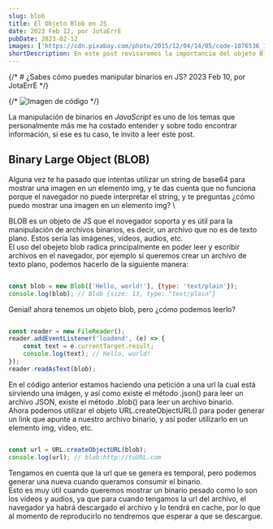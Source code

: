 ```yaml
---
slug: blob
title: El Objeto Blob en JS
date: 2023 Feb 12, por JotaErrE
pubDate: 2023-02-12
images: ['https://cdn.pixabay.com/photo/2015/12/04/14/05/code-1076536_1280.jpg']
shortDescription: En este post revisaremos la importancia del objeto Blob, como nos ayuda en el manejo de Binarios y porque deberías conocerlo.
---
```


{/* # ¿Sabes cómo puedes manipular binarios en JS?
2023 Feb 10, por JotaErrE */}

{/* ![Imagen de código](https://cdn.pixabay.com/photo/2015/12/04/14/05/code-1076536_1280.jpg 'imgMdx') */}

La manipulación de binarios en _JavaScript_ es uno de los temas que personalmente más me ha costado entender y sobre todo encontrar información, si ese es tu caso, te invito a leer este post.

## Binary Large Object (BLOB)
Alguna vez te ha pasado que intentas utilizar un string de base64 para mostrar una imagen en un elemento img, y te das cuenta que no funciona porque el navegador no puede interpretar el string, y te preguntas ¿cómo puedo mostrar una imagen en un elemento img? \

BLOB es un objeto de JS que el novegador soporta y es útil para la manipulación de archivos binarios, es decir, un archivo que no es de texto plano. Estos sería las imágenes, videos, audios, etc. \
El uso del obejeto blob radica principalmente en poder leer y escribir archivos en el navegador, por ejemplo si queremos crear un archivo de texto plano, podemos hacerlo de la siguiente manera:

```js

const blob = new Blob(['Hello, world!'], {type: 'text/plain'});
console.log(blob); // Blob {size: 13, type: "text/plain"}
```

Genial! ahora tenemos un objeto blob, pero ¿cómo podemos leerlo?

```js

const reader = new FileReader();
reader.addEventListener('loadend', (e) => {
    const text = e.currentTarget.result;
    console.log(text); // Hello, world!
});
reader.readAsText(blob);
```
En el código anterior estamos haciendo una petición a una url la cual está sirviendo una imágen, y así como existe el método .json() para leer un archivo JSON, existe el método .blob() para leer un archivo binario. \
Ahora podemos utilizar el objeto URL.createObjectURL() para poder generar un link que apunte a nuestro archivo binario, y así poder utilizarlo en un elemento img, video, etc.

```js

const url = URL.createObjectURL(blob);
console.log(url); // blob:http://tuURL.com
```

Tengamos en cuenta que la url que se genera es temporal, pero podemos generar una nueva cuando queramos consumir el binario. \
Esto es muy útil cuando queremos mostrar un binario pesado como lo son los videos y audios, ya que para cuando tengamos la url del archivo, el navegador ya habrá descargado el archivo y lo tendrá en cache, por lo que al momento de reproducirlo no tendremos que esperar a que se descargue.
